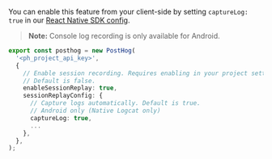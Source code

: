 You can enable this feature from your client-side by setting `captureLog: true` in our [React Native SDK config](/docs/session-replay/installation?tab=React%20Native#step-two-configure-replay-settings).

> **Note:** Console log recording is only available for Android.

```ts
export const posthog = new PostHog(
  '<ph_project_api_key>',
  {
    // Enable session recording. Requires enabling in your project settings as well.
    // Default is false.
    enableSessionReplay: true,
    sessionReplayConfig: {
      // Capture logs automatically. Default is true.
      // Android only (Native Logcat only)
      captureLog: true,
      ...
    },
  },
);
```
